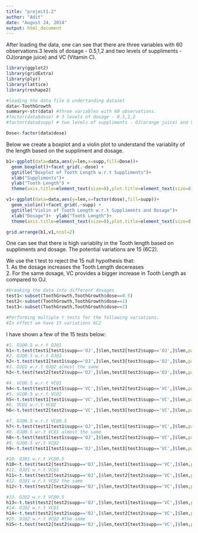 ```yaml
---
title: "project1.2"
author: "Adit"
date: "August 24, 2014"
output: html_document
---
```

After loading the data, one can see that there are three variables with 60 observations.3 levels of dosage - 0.5,1,2 and two levels of suppliments - OJ(orange juice) and VC (Vitamin C).

```r
library(ggplot2)
library(gridExtra)
library(plyr)
library(lattice)
library(reshape2)

#loading the data file & undertanding dataset
data<-ToothGrowth
summary<-str(data) #three variables with 60 observations.
#factor(data$dose) # 3 levels of dosage - 0.5,1,2
#factor(data$supp) # two levels of suppliments - OJ(orange juice) and VC (Vitamin C)

Dose<-factor(data$dose)
```




Below we create a boxplot and a violin plot to understand the variablity of the length based on the suppliment and dosage.

```r
b1<-ggplot(data=data,aes(y=len,x=supp,fill=Dose))+
  geom_boxplot()+facet_grid(.~dose) +
  ggtitle("Boxplot of Tooth Length w.r.t Suppliments")+
  xlab("Suppliments")+
  ylab("Tooth Length") +
  theme(axis.title=element_text(size=8),plot.title=element_text(size=8,face="bold"))

v1<-ggplot(data=data,aes(y=len,x=factor(dose),fill=supp))+
  geom_violin()+facet_grid(.~supp) +  
  ggtitle("Violin of Tooth Length w.r.t Suppliments and Dosage")+  
  xlab("Dosage")+  ylab("Tooth Length")+
  theme(axis.title=element_text(size=8),plot.title=element_text(size=8,face="bold"))
```

```r
grid.arrange(b1,v1,ncol=2)
```

One can see that there is high variablity in the Tooth length based on suppliments and dosage. The potential variations are 15 (6C2). 

We use the t test to reject the 15 null hypothesis that:
<br>1. As the dosage increases the Tooth Length decereases
<br>2. For the same dosage, VC provides a bigger increase in Tooth Length as compared to OJ.

```r
#breaking the data into different dosages
test1<-subset(ToothGrowth,ToothGrowth$dose==0.5)
test2<-subset(ToothGrowth,ToothGrowth$dose==1)
test3<-subset(ToothGrowth,ToothGrowth$dose==2)

#Performing multiple t tests for the following variations. 
#In effect we have 15 variations 6C2
```

I have shown a few of the 15 tests below:

```r
#1. OJ@0.5 w.r.t OJ@1
h1<-t.test(test1[test1$supp=='OJ',]$len,test2[test2$supp=='OJ',]$len,paired = FALSE,var.equal = TRUE)
#2. OJ@0.5 w.r.t OJ@2
h2<-t.test(test1[test1$supp=='OJ',]$len,test3[test3$supp=='OJ',]$len,paired = FALSE,var.equal = TRUE)
#3. OJ@1 w.r.t OJ@2 almost the same
h3<-t.test(test2[test2$supp=='OJ',]$len,test3[test3$supp=='OJ',]$len,paired = FALSE,var.equal = TRUE)

#4. VC@0.5 w.r.t VC@1
h4<-t.test(test1[test1$supp=='VC',]$len,test2[test2$supp=='VC',]$len,paired = FALSE,var.equal = TRUE)
#5. VC@0.5 w.r.t VC@2
h5<-t.test(test1[test1$supp=='VC',]$len,test3[test3$supp=='VC',]$len,paired = FALSE,var.equal = TRUE)
#6. VC@1 w.r.t VC@2
h6<-t.test(test2[test2$supp=='VC',]$len,test3[test3$supp=='VC',]$len,paired = FALSE,var.equal = TRUE)

#7. OJ@0.5 w.r.t VC@0.5
h7<-t.test(test1[test1$supp=='OJ',]$len,test1[test1$supp=='VC',]$len,paired = FALSE,var.equal = TRUE)
#8. OJ@0.5 wr.t VC@1 almost the same
h8<-t.test(test1[test1$supp=='OJ',]$len,test2[test2$supp=='VC',]$len,paired = FALSE,var.equal = TRUE)
#9. OJ@0.5 wr.t VC@2
h9<-t.test(test1[test1$supp=='OJ',]$len,test3[test3$supp=='VC',]$len,paired = FALSE,var.equal = TRUE)
```

```r
#10. OJ@1 w.r.t VC@0.5
h10<-t.test(test2[test2$supp=='OJ',]$len,test1[test1$supp=='VC',]$len,paired = FALSE,var.equal = TRUE)
#11. OJ@1 w.r.t VC@1
h11<-t.test(test2[test2$supp=='OJ',]$len,test2[test2$supp=='VC',]$len,paired = FALSE,var.equal = TRUE)
#12. OJ@1 w.r.t VC@2 the same
h12<-t.test(test2[test2$supp=='OJ',]$len,test3[test3$supp=='VC',]$len,paired = FALSE,var.equal = TRUE)

#13. OJ@2 w.r.t VC@0.5
h13<-t.test(test2[test2$supp=='OJ',]$len,test1[test1$supp=='VC',]$len,paired = FALSE,var.equal = TRUE)
#14. OJ@2 w.r.t VC@1
h14<-t.test(test2[test2$supp=='OJ',]$len,test2[test2$supp=='VC',]$len,paired = FALSE,var.equal = TRUE)
#15. OJ@2 w.r.t VC@2 #the same
h15<-t.test(test2[test2$supp=='OJ',]$len,test3[test3$supp=='VC',]$len,paired = FALSE,var.equal = TRUE)
```


